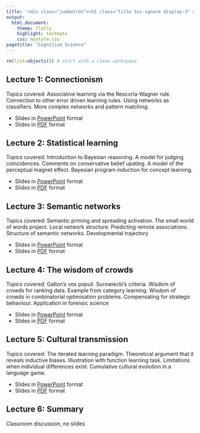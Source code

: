 ```yaml
---
title: '<div class="jumbotron"><h1 class="title toc-ignore display-3" align="center">Cognitive Science</h1><p class="lead" align="center">Danielle Navarro</p></div>'
output:
  html_document:
    theme: flatly
    highlight: textmate
    css: mystyle.css
pagetitle: "Cognitive Science"
---
```


```r
rm(list=objects()) # start with a clean workspace
```


## Lecture 1: Connectionism

Topics covered: Associative learning via the Rescorla-Wagner rule. Connection to other error driven learning rules. Using networks as classifiers. More complex networks and pattern matching.

- Slides in [PowerPoint](lecture1_connectionism.pptx) format
- Slides in [PDF](lecture1_connectionism.pdf) format

## Lecture 2: Statistical learning

Topics covered: Introduction to Bayesian reasoning. A model for judging coincidences. Comments on conservative belief upating. A model of the perceptual magnet effect. Bayesian program induction for concept learning.

- Slides in [PowerPoint](lecture2_statisticallearning.pptx) format
- Slides in [PDF](lecture2_statisticallearning.pdf) format

## Lecture 3: Semantic networks

Topics covered: Semantic priming and spreading activation. The small world of words project. Local network structure. Predicting remote associations. Structure of semantic networks. Developmental trajectory

- Slides in [PowerPoint](lecture3_semanticnetworks.pptx) format
- Slides in [PDF](lecture3_semanticnetworks.pdf) format

## Lecture 4: The wisdom of crowds

Topics covered: Galton's vox populi. Surowiecki's criteria. Wisdom of crowds for ranking data. Example from category learning. Wisdom of crowds in combinatorial optimisation problems. Compensating for strategic behaviour. Application in forensic science

- Slides in [PowerPoint](lecture4_wisdomofcrowds.pptx) format
- Slides in [PDF](lecture4_wisdomofcrowds.pdf) format


## Lecture 5: Cultural transmission

Topics covered: The iterated learning paradigm. Theoretical argument that it reveals inductive biases. Illustration with function learning task. Limitations when individual differences exist. Cumulative cultural evolution in a language game.

- Slides in [PowerPoint](lecture5_culturaltransmission.pptx) format
- Slides in [PDF](lecture5_culturaltransmission.pdf) format

## Lecture 6: Summary

Classroom discussion, no slides
